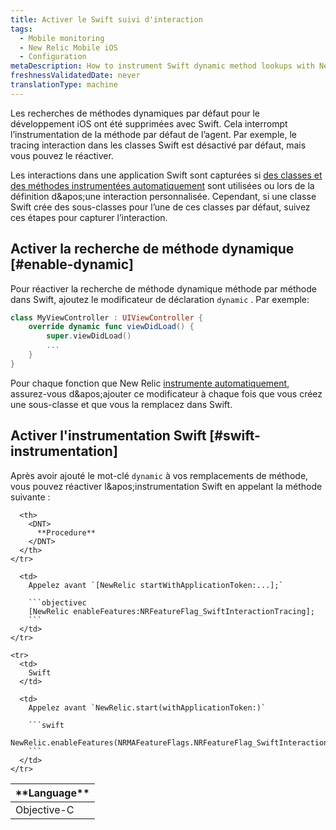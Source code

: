 ```yaml
---
title: Activer le Swift suivi d'interaction
tags:
  - Mobile monitoring
  - New Relic Mobile iOS
  - Configuration
metaDescription: How to instrument Swift dynamic method lookups with New Relic's iOS instrumentation feature flag.
freshnessValidatedDate: never
translationType: machine
---
```


Les recherches de méthodes dynamiques par défaut pour le développement iOS ont été supprimées avec Swift. Cela interrompt l’instrumentation de la méthode par défaut de l’agent. Par exemple, le tracing interaction dans les classes Swift est désactivé par défaut, mais vous pouvez le réactiver.

Les interactions dans une application Swift sont capturées si [des classes et des méthodes instrumentées automatiquement](/docs/mobile-monitoring/new-relic-mobile/mobile-sdk/mobile-sdk-api-guide/#method-list-ios) sont utilisées ou lors de la définition d&amp;apos;une interaction personnalisée. Cependant, si une classe Swift crée des sous-classes pour l’une de ces classes par défaut, suivez ces étapes pour capturer l’interaction.

## Activer la recherche de méthode dynamique [#enable-dynamic]

Pour réactiver la recherche de méthode dynamique méthode par méthode dans Swift, ajoutez le modificateur de déclaration `dynamic` . Par exemple:

```swift
class MyViewController : UIViewController {
    override dynamic func viewDidLoad() {
        super.viewDidLoad()
        ...
    }
}
```

Pour chaque fonction que New Relic [instrumente automatiquement](/docs/mobile-monitoring/new-relic-mobile/mobile-sdk/mobile-sdk-api-guide/#method-list-ios), assurez-vous d&amp;apos;ajouter ce modificateur à chaque fois que vous créez une sous-classe et que vous la remplacez dans Swift.

## Activer l&apos;instrumentation Swift [#swift-instrumentation]

Après avoir ajouté le mot-clé `dynamic` à vos remplacements de méthode, vous pouvez réactiver l&amp;apos;instrumentation Swift en appelant la méthode suivante :

<table>
  <thead>
    <tr>
      <th style={{ width: "150px" }}>
        <DNT>
          **Language**
        </DNT>
      </th>

      <th>
        <DNT>
          **Procedure**
        </DNT>
      </th>
    </tr>
  </thead>

  <tbody>
    <tr>
      <td>
        Objective-C
      </td>

      <td>
        Appelez avant `[NewRelic startWithApplicationToken:...];`

        ```objectivec
        [NewRelic enableFeatures:NRFeatureFlag_SwiftInteractionTracing];
        ```
      </td>
    </tr>

    <tr>
      <td>
        Swift
      </td>

      <td>
        Appelez avant `NewRelic.start(withApplicationToken:)`

        ```swift
        NewRelic.enableFeatures(NRMAFeatureFlags.NRFeatureFlag_SwiftInteractionTracing)
        ```
      </td>
    </tr>
  </tbody>
</table>